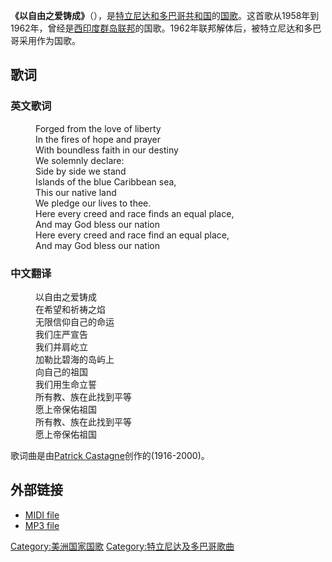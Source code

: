 {{unreferenced|time=2011-05-21T02:34:23+00:00}}
{{Infobox Anthem
|title         = 以自由之爱铸成
|image         =
|image_size    =
|border        =
|caption       =
|prefix        = 国歌
|country       = {{TTO}}
|author        = Patrick Castagne
|lyrics_date   =
|composer      = Patrick Castagne
|music_date    =
|adopted       = 1962
|until         =
|sound         =
|sound_title   =
}}

'''《以自由之爱铸成》'''（{{lang-en|Forged from the Love of Liberty}}），是[[特立尼达和多巴哥共和国|特立尼达和多巴哥共和国]]的[[国歌|国歌]]。这首歌从1958年到1962年，曾经是[[西印度群岛联邦|西印度群岛联邦]]的国歌。1962年联邦解体后，被特立尼达和多巴哥采用作为国歌。

==歌词==

===英文歌词===

:Forged from the love of liberty
:In the fires of hope and prayer
:With boundless faith in our destiny
:We solemnly declare:
:Side by side we stand
:Islands of the blue Caribbean sea,
:This our native land
:We pledge our lives to thee.
:Here every creed and race finds an equal place,
:And may God bless our nation
:Here every creed and race find an equal place,
:And may God bless our nation


===中文翻译===

:以自由之爱铸成
:在希望和祈祷之焰
:无限信仰自己的命运
:我们庄严宣告
:我们并肩屹立
:加勒比碧海的岛屿上
:向自己的祖国
:我们用生命立誓
:所有教、族在此找到平等
:愿上帝保佑祖国
:所有教、族在此找到平等
:愿上帝保佑祖国

歌词曲是由[[Patrick_Castagne|Patrick Castagne]]创作的(1916-2000)。

==外部链接==
*[http://www.nationalanthems.info/dl.php?file=tt.mid MIDI file]{{dead link|date=2017年11月 |bot=InternetArchiveBot |fix-attempted=yes }}
*[https://web.archive.org/web/20160304105920/http://www.navyband.navy.mil/anthems/anthems/trinidad%20%26%20tobago.mp3 MP3 file]

{{美洲各國家和地區国歌}}

[[Category:美洲国家国歌|Category:美洲国家国歌]]

[[Category:特立尼达及多巴哥歌曲|Category:特立尼达及多巴哥歌曲]]